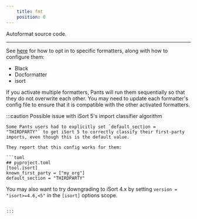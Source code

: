 ```yaml
---
    title: fmt
    position: 0
---
```


Autoformat source code.

---

See [here](../overview/linters-and-formatters.mdx) for how to opt in to specific formatters, along with how to configure them:

- Black
- Docformatter
- isort

If you activate multiple formatters, Pants will run them sequentially so that they do not overwrite each other. You may need to update each formatter's config file to ensure that it is compatible with the other activated formatters.

:::caution Possible issue with iSort 5's import classifier algorithm

````
Some Pants users had to explicitly set `default_section = "THIRDPARTY"` to get iSort 5 to correctly classify their first-party imports, even though this is the default value.

They report that this config works for them:

```toml
## pyproject.toml
[tool.isort]
known_first_party = ["my_org"]
default_section = "THIRDPARTY"
````

You may also want to try downgrading to iSort 4.x by setting `version = "isort>=4.6,<5"` in the `[isort]` options scope.

```

:::

```


